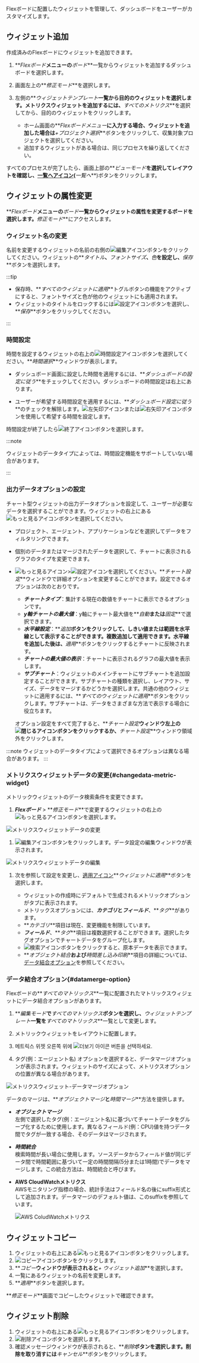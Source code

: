 Flexボードに配置したウィジェットを管理して、ダッシュボードをユーザーがカスタマイズします。

## ウィジェット追加

作成済みのFlexボードにウィジェットを追加できます。

1.  **_Flexボード_**メニューの**_ボード_**一覧からウィジェットを追加するダッシュボードを選択します。

2.  画面左上の**_修正モード_**を選択します。

3.  左側の**_ウィジェットテンプレート_**一覧から目的のウィジェットを選択します。メトリクスウィジェットを追加するには、**_すべてのメトリクス_**を選択してから、目的のウィジェットをクリックします。

    -   ホーム画面の**_Flexボードメニュー_**に入力する場合、ウィジェットを追加した場合は**_+プロジェクト選択_**ボタンをクリックして、収集対象プロジェクトを選択してください。
    -   追加するウィジェットがある場合は、同じプロセスを繰り返してください。

すべてのプロセスが完了したら、画面上部の**_ビューモード_**を選択してレイアウトを確認し、[一覧へアイコン](/img/ico-exit.svg)(**_一覧へ_**)ボタンをクリックします。

## ウィジェットの属性変更

**_Flexボード_**メニューの**_ボード_**一覧からウィジェットの属性を変更するボードを選択します。**_修正モード_**にアクセスします。

### ウィジェット名の変更

名前を変更するウィジェットの名前の右側の![編集アイコン](/img/ico-edit.svg)ボタンをクリックしてください。ウィジェットの**_タイトル_**、**_フォントサイズ_**、**_色_**を設定し、**_保存_**ボタンを選択します。

:::tip

-   保存時、**_すべてのウィジェットに適用_**トグルボタンの機能をアクティブにすると、フォントサイズと色が他のウィジェットにも適用されます。
-   ウィジェットのタイトルをロックするには![設定アイコン](/img/ico-invisible.svg)ボタンを選択し、**_保存_**ボタンをクリックしてください。

:::

### 時間設定

時間を設定するウィジェットの右上の![時間設定アイコン](/img/ico-time-set.svg)ボタンを選択してください。**_時間選択_**ウィンドウが表示します。

-   ダッシュボード画面に設定した時間を適用するには、**_ダッシュボードの設定に従う_**をチェックしてください。ダッシュボードの時間設定は右上にあります。

-   ユーザーが希望する時間設定を適用するには、**_ダッシュボード設定に従う_**のチェックを解除します。![左矢印アイコン](/img/left-arrow.svg)または![右矢印アイコン](/img/right-arrow.svg)ボタンを使用して希望する時間を設定します。

時間設定が終了したら![終了アイコン](/img/ico-close.svg)ボタンを選択します。

:::note

ウィジェットのデータタイプによっては、時間設定機能をサポートしていない場合があります。

:::

### 出力データオプションの設定

チャート型ウィジェットの出力データオプションを設定して、ユーザーが必要なデータを選択することができます。ウィジェットの右上にある![もっと見るアイコン](/img/ico-more.svg)ボタンを選択してください。

-   プロジェクト、エージェント、アプリケーションなどを選択してデータをフィルタリングできます。

-   個別のデータまたはマージされたデータを選択して、チャートに表示されるグラフのタイプを変更できます。

-   ![もっと見るアイコン](/img/ico-more.svg)>![設定アイコン](/img/ico-setting.svg)を選択してください。**_チャート設定_**ウィンドウで詳細オプションを変更することができます。設定できるオプションは次のとおりです。

    -   **_チャートタイプ_**：集計する現在の数値をチャートに表示できるオプションです。
    -   **_y軸チャートの最大値_**：y軸にチャート最大値を**_自動_**または**_固定_**で選択できます。
    -   **_水平線設定_**：**_追加_**ボタンをクリックして、しきい値または範囲を水平線として表示することができます。複数追加して適用できます。水平線を追加した後は、**_適用_**ボタンをクリックするとチャートに反映されます。
    -   **_チャートの最大値の表示_**：チャートに表示されるグラフの最大値を表示します。
    -   **_サブチャート_**：ウィジェットのメインチャートにサブチャートを追加設定することができます。サブチャートの種類を選択し、レイアウト、サイズ、データをマージするかどうかを選択します。共通の他のウィジェットに適用するには、**_すべてのウィジェットに適用_**ボタンをクリックします。サブチャートは、データをさまざまな方法で表示する場合に役立ちます。

    オプション設定をすべて完了すると、**_チャート設定_**ウィンドウ左上の![閉じるアイコン](/img/ico-close.svg)ボタンをクリックするか、**_チャート設定_**ウィンドウ領域外をクリックします。

:::note
ウィジェットのデータタイプによって選択できるオプションは異なる場合があります。
:::

### メトリクスウィジェットデータの変更{#changedata-metric-widget}

メトリックウィジェットのデータ検索条件を変更できます。 

1.  **_Flexボード_** > **_修正モード_**で変更するウィジェットの右上の![もっと見るアイコン](/img/ico-more.svg)ボタンを選択します。

  ![メトリクスウィジェットデータの変更](/img/metric-widget-data.png)

1.  ![編集アイコン](/img/ico-edit-metric.svg)ボタンをクリックします。データ設定の編集ウィンドウが表示されます。

  ![メトリクスウィジェットデータの編集](/img/metric-edit-window.png)

1.  次を参照して設定を変更し、[適用アイコン](/img/left-arrow.svg)**_ウィジェットに適用_**ボタンを選択します。

    -   ウィジェットの作成時にデフォルトで生成されるメトリックオプションがタブに表示されます。
    -   メトリックスオプションには、**_カテゴリ_**と**_フィールド_**、**_タグ_**があります。
    -   **_カテゴリ_**項目は現在、変更機能を制限しています。
    -   **_フィールド_**、**_タグ_**項目は複数選択することができます。選択したタグオプションでチャートデータをグループ化します。
    -   ![検索アイコン](/img/ico-btn-search.png)ボタンをクリックすると、原本データを表示できます。
    -   **_オブジェクト結合_**および**_時間差し込み印刷_**項目の詳細については、[データ結合オプション](#datamerge-option)を参照してください。  

### データ結合オプション{#datamerge-option}

Flexボードの**_すべてのマトリックス_**一覧に配置されたマトリックスウィジェットにデータ結合オプションがあります。

1.  **_編集モード_**で**_すべてのマトリックス_**ボタンを選択し、**_ウィジェットテンプレート_**一覧を**_すべてのマトリックス_**一覧として変更します。

2.  メトリックウィジェットをレイアウトに配置します。

3.  메트릭스 위젯 오른쪽 위에 ![더보기 아이콘](/img/ico-more.svg) 버튼을 선택하세요.

4.  タグ(例：エージェント名) オプションを選択すると、データマージオプションが表示されます。ウィジェットのサイズによって、メトリクスオプションの位置が異なる場合があります。

![メトリクスウィジェット-データマージオプション](/img/flexboard-datamerge.png)

データのマージは、**_オブジェクトマージ_**と**_時間マージ_**方法を提供します。

-   **_オブジェクトマージ_**<br/>
    左側で選択したタグ(例：エージェント名)に基づいてチャートデータをグループ化するために使用します。異なるフィールド(例：CPU)値を持つデータ間でタグが一致する場合、そのデータはマージされます。

-   **_時間統合_**<br/>
    検索時間が長い場合に使用します。ソースデータからフィールド値が同じデータ間で時間範囲に基づいて一定の時間間隔(5分または1時間)でデータをマージします。この統合方法は、時間統合と呼びます。

-   **AWS CloudWatchメトリクス**<br/>
    AWSモニタリング指標の場合、統計手法はフィールド名の後にsuffix形式として追加されます。データマージのデフォルト値は、このsuffixを参照しています。

    ![AWS ColudWatchメトリクス](/img/blog_12.png)

## ウィジェットコピー

1.  ウィジェットの右上にある![もっと見るアイコン](/img/ico-more.svg)ボタンをクリックします。 
2.  ![コピーアイコン](/img/ico-copy.svg)ボタンをクリックします。
3.  **_コピー_**ウィンドウが表示されると**_+ ウィジェット追加_**を選択します。
4.  一覧にあるウィジェットの名前を変更します。
5.  **_適用_**ボタンを選択します。

**_修正モード_**画面でコピーしたウィジェットで確認できます。

## ウィジェット削除

1.  ウィジェットの右上にある![もっと見るアイコン](/img/ico-more.svg)ボタンをクリックします。 
2.  ![削除アイコン](/img/ico-remove.svg)ボタンを選択します。
3.  確認メッセージウィンドウが表示されると、**_削除_**ボタンを選択します。削除を取り消すには**_キャンセル_**ボタンをクリックします。
